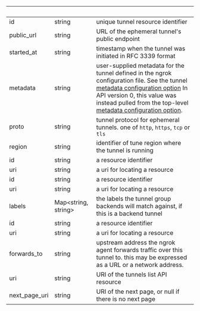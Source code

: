 | &nbsp;        | &nbsp;                    | &nbsp;                                                                                                                                                                                                                                                                                                          |
| ------------- | ------------------------- | --------------------------------------------------------------------------------------------------------------------------------------------------------------------------------------------------------------------------------------------------------------------------------------------------------------- |
| id            | string                    | unique tunnel resource identifier                                                                                                                                                                                                                                                                               |
| public_url    | string                    | URL of the ephemeral tunnel's public endpoint                                                                                                                                                                                                                                                                   |
| started_at    | string                    | timestamp when the tunnel was initiated in RFC 3339 format                                                                                                                                                                                                                                                      |
| metadata      | string                    | user-supplied metadata for the tunnel defined in the ngrok configuration file. See the tunnel [metadata configuration option](/agent/config#common-tunnel-configuration-properties) In API version 0, this value was instead pulled from the top-level [metadata configuration option](/agent/config#metadata). |
| proto         | string                    | tunnel protocol for ephemeral tunnels. one of `http`, `https`, `tcp` or `tls`                                                                                                                                                                                                                                   |
| region        | string                    | identifier of tune region where the tunnel is running                                                                                                                                                                                                                                                           |
| id            | string                    | a resource identifier                                                                                                                                                                                                                                                                                           |
| uri           | string                    | a uri for locating a resource                                                                                                                                                                                                                                                                                   |
| id            | string                    | a resource identifier                                                                                                                                                                                                                                                                                           |
| uri           | string                    | a uri for locating a resource                                                                                                                                                                                                                                                                                   |
| labels        | Map&lt;string, string&gt; | the labels the tunnel group backends will match against, if this is a backend tunnel                                                                                                                                                                                                                            |
| id            | string                    | a resource identifier                                                                                                                                                                                                                                                                                           |
| uri           | string                    | a uri for locating a resource                                                                                                                                                                                                                                                                                   |
| forwards_to   | string                    | upstream address the ngrok agent forwards traffic over this tunnel to. this may be expressed as a URL or a network address.                                                                                                                                                                                     |
| uri           | string                    | URI of the tunnels list API resource                                                                                                                                                                                                                                                                            |
| next_page_uri | string                    | URI of the next page, or null if there is no next page                                                                                                                                                                                                                                                          |
